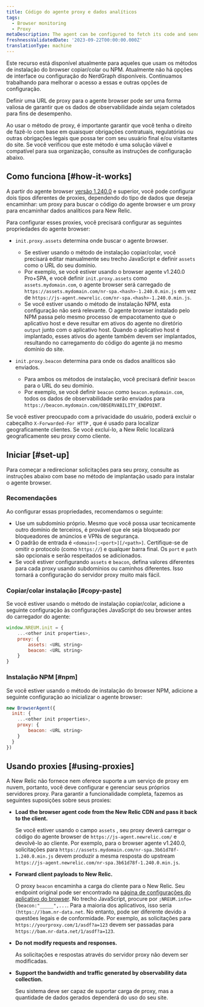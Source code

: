 ```yaml
---
title: Código do agente proxy e dados analíticos
tags:
  - Browser monitoring
  - Proxy
metaDescription: The agent can be configured to fetch its code and send analytics through a proxy server instead of New Relic's endpoints.
freshnessValidatedDate: '2023-09-22T00:00:00.000Z'
translationType: machine
---
```


<Callout variant="important">
  Este recurso está disponível atualmente para aqueles que usam os métodos de instalação do browser copiar/colar ou NPM. Atualmente não há opções de interface ou configuração do NerdGraph disponíveis. Continuamos trabalhando para melhorar o acesso a essas e outras opções de configuração.
</Callout>

Definir uma URL de proxy para o agente browser pode ser uma forma valiosa de garantir que os dados de observabilidade ainda sejam coletados para fins de desempenho.

Ao usar o método de proxy, é importante garantir que você tenha o direito de fazê-lo com base em quaisquer obrigações contratuais, regulatórias ou outras obrigações legais que possa ter com seu usuário final e/ou visitantes do site. Se você verificou que este método é uma solução viável e compatível para sua organização, consulte as instruções de configuração abaixo.

## Como funciona [#how-it-works]

A partir do agente browser [versão 1.240.0](/docs/release-notes/new-relic-browser-release-notes/browser-agent-release-notes) e superior, você pode configurar dois tipos diferentes de proxies, dependendo do tipo de dados que deseja encaminhar: um proxy para buscar o código do agente browser e um proxy para encaminhar dados analíticos para New Relic.

Para configurar esses proxies, você precisará configurar as seguintes propriedades do agente browser:

* `init.proxy.assets` determina onde buscar o agente browser.

  * Se estiver usando o método de instalação copiar/colar, você precisará editar manualmente seu trecho JavaScript e definir `assets` como o URL do seu domínio.
  * Por exemplo, se você estiver usando o browser agente v1.240.0 Pro+SPA, e você definir `init.proxy.assets` como `assets.mydomain.com`, o agente browser será carregado de `https://assets.mydomain.com/nr-spa.<hash>-1.240.0.min.js` em vez de `https://js-agent.newrelic.com/nr-spa.<hash>-1.240.0.min.js`.
  * Se você estiver usando o método de instalação NPM, esta configuração não será relevante. O agente browser instalado pelo NPM passa pelo mesmo processo de empacotamento que o aplicativo host e deve resultar em ativos do agente no diretório `output` junto com o aplicativo host. Quando o aplicativo host é implantado, esses ativos do agente também devem ser implantados, resultando no carregamento do código do agente já no mesmo domínio do site.

* `init.proxy.beacon` determina para onde os dados analíticos são enviados.

  * Para ambos os métodos de instalação, você precisará definir `beacon` para o URL do seu domínio.
  * Por exemplo, se você definir `beacon` como `beacon.mydomain.com`, todos os dados de observabilidade serão enviados para `https://beacon.mydomain.com/OBSERVABILITY_ENDPOINT`.

Se você estiver preocupado com a privacidade do usuário, poderá excluir o cabeçalho `X-Forwarded-For HTTP` , que é usado para localizar geograficamente clientes. Se você excluí-lo, a New Relic localizará geograficamente seu proxy como cliente.

## Iniciar [#set-up]

Para começar a redirecionar solicitações para seu proxy, consulte as instruções abaixo com base no método de implantação usado para instalar o agente browser.

### Recomendações

Ao configurar essas propriedades, recomendamos o seguinte:

* Use um subdomínio próprio. Mesmo que você possa usar tecnicamente outro domínio de terceiros, é provável que ele seja bloqueado por bloqueadores de anúncios e VPNs de segurança.
* O padrão de entrada é `<domain>[:<port>][/<path>]`. Certifique-se de omitir o protocolo (como `https://`) e qualquer barra final. Os `port` e `path` são opcionais e serão respeitados se adicionados.
* Se você estiver configurando `assets` e `beacon`, defina valores diferentes para cada proxy usando subdomínios ou caminhos diferentes. Isso tornará a configuração do servidor proxy muito mais fácil.

### Copiar/colar instalação [#copy-paste]

Se você estiver usando o método de instalação copiar/colar, adicione a seguinte configuração às configurações JavaScript do seu browser antes do carregador do agente:

```js
window.NREUM.init = {
    ...<other init properties>,
    proxy: {
        assets: <URL string>
        beacon: <URL string>
    }
}
```

### Instalação NPM [#npm]

Se você estiver usando o método de instalação do browser NPM, adicione a seguinte configuração ao inicializar o agente browser:

```js
new BrowserAgent({ 
  init: {
    ...<other init properties>,
    proxy: {
        beacon: <URL string>
    }
  }
})
```

## Usando proxies [#using-proxies]

A New Relic não fornece nem oferece suporte a um serviço de proxy em nuvem, portanto, você deve configurar e gerenciar seus próprios servidores proxy. Para garantir a funcionalidade completa, fazemos as seguintes suposições sobre seus proxies:

* <DoNotTranslate>**Load the browser agent code from the New Relic CDN and pass it back to the client.**</DoNotTranslate>

  Se você estiver usando o campo `assets` , seu proxy deverá carregar o código do agente browser de `https://js-agent.newrelic.com/` e devolvê-lo ao cliente. Por exemplo, para o browser agente v1.240.0, solicitações para `https://assets.mydomain.com/nr-spa.3b61d78f-1.240.0.min.js` devem produzir a mesma resposta do upstream `https://js-agent.newrelic.com/nr-spa.3b61d78f-1.240.0.min.js`.

* <DoNotTranslate>**Forward client payloads to New Relic.**</DoNotTranslate>

  O proxy `beacon` encaminha a carga do cliente para o New Relic. Seu endpoint original pode ser encontrado na [página de configurações do aplicativo do browser](/docs/browser/new-relic-browser/configuration/browser-app-settings-page/). No trecho JavaScript, procure por `;NREUM.info={beacon:"_____",...`. Para a maioria dos aplicativos, isso seria `(https://)bam.nr-data.net`. No entanto, pode ser diferente devido a questões legais e de conformidade. Por exemplo, as solicitações para `https://yourproxy.com/1/asdf?a=123` devem ser passadas para `https://bam.nr-data.net/1/asdf?a=123`.

* <DoNotTranslate>**Do not modify requests and responses.**</DoNotTranslate>

  As solicitações e respostas através do servidor proxy não devem ser modificadas.

* <DoNotTranslate>**Support the bandwidth and traffic generated by observability data collection.**</DoNotTranslate>

  Seu sistema deve ser capaz de suportar carga de proxy, mas a quantidade de dados gerados dependerá do uso do seu site.